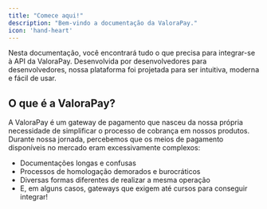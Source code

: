 ```yaml
---
title: "Comece aqui!"
description: "Bem-vindo a documentação da ValoraPay."
icon: 'hand-heart'
---
```


Nesta documentação, você encontrará tudo o que precisa para integrar-se à API da ValoraPay. Desenvolvida por desenvolvedores para desenvolvedores, nossa plataforma foi projetada para ser intuitiva, moderna e fácil de usar.

## O que é a ValoraPay?

A ValoraPay é um gateway de pagamento que nasceu da nossa própria necessidade de simplificar o processo de cobrança em nossos produtos. Durante nossa jornada, percebemos que os meios de pagamento disponíveis no mercado eram excessivamente complexos:

- Documentações longas e confusas
- Processos de homologação demorados e burocráticos
- Diversas formas diferentes de realizar a mesma operação
- E, em alguns casos, gateways que exigem até cursos para conseguir integrar!